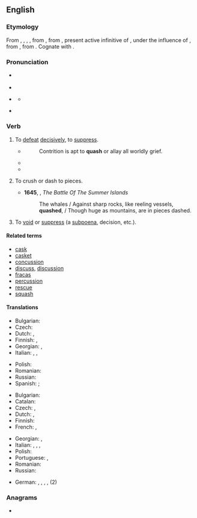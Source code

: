 ==English==

===Etymology===
From {{inh|en|enm|quaschen}}, {{m|enm|quasshen}}, {{m|enm|cwessen}}, {{m|enm|quassen}}, from {{der|en|fro|quasser}}, from {{der|en|la|quassāre}}, present active infinitive of {{m|la|quassō}}, under the influence of {{m|la|cassō|t=I annul}}, from {{der|en|la|quatiō||I shake}}, from {{der|en|ine-pro|*kʷeh₁t-||to shake}} {{qual|same root for the English words: ''[[pasta]], [[paste]], [[pastiche]], [[pastry]]''}}. Cognate with {{cog|es|quejar||to complain}}.

===Pronunciation===
* {{a|RP}} {{IPA|en|/kwɒʃ/}}
* {{audio|en|LL-Q1860 (eng)-Vealhurl-quash.wav |Audio (Southern England)}}
* {{a|GenAm}} {{IPA|en|/kwɔʃ/}}
** {{a|cot-caught}} {{IPA|en|/kwɑʃ/}}
* {{rhymes|en|ɒʃ|s=1}}

===Verb===
{{en-verb}}

# To [[defeat]] [[decisively]], to [[suppress]].
#: {{ux|en|The army '''quashed''' the rebellion.}}
#* {{RQ:Barrow Sermon|Of Contentment}}
#*: Contrition is apt to '''quash''' or allay all worldly grief.
#* {{quote-book|en|year=1842|author={{w|Letitia Elizabeth Landon}}|title=Lady Anne Granard|volume=1|page=269|text=Anne that she had been perfectly right in her proceedings, since, by '''quashing''' all idle hopes, both parties would see the necessity of conquering their foolish passion.}}
#* {{quote-journal|en|author={{w|Roger Cohen}}| title=The horror! The horror! The trauma of ISIS &#91;print version: ''International New York Times'', 18 November 2014, p.&nbsp;9&#93;| url=http://www.nytimes.com/2014/11/18/opinion/roger-cohen-the-evil-of-isis.html| work={{w|The New York Times}}| date=17 November 2014| passage=the '''quashing''' of a jihadi enclave here only spurs the sprouting of another there}}
# {{lb|en|obsolete}} To crush or dash to pieces.
#* '''1645''', {{w|Edmund Waller}}, ''The Battle Of The Summer Islands''
#*: The whales / Against sharp rocks, like reeling vessels, '''quashed''', / Though huge as mountains, are in pieces dashed.
# {{lb|en|legal}} To [[void]] or [[suppress]] (a [[subpoena]], decision, etc.).

====Related terms====
* [[cask]]
* [[casket]]
* [[concussion]]
* [[discuss]], [[discussion]]
* [[fracas]]
* [[percussion]]
* [[rescue]]
* [[squash]]

====Translations====
{{trans-top|to defeat forcibly}}
* Bulgarian: {{t+|bg|потушавам}}
* Czech: {{t|cs|potlačit|pf}}
* Dutch: {{t+|nl|onderdrukken}}, {{t+|nl|smoren}}
* Finnish: {{t+|fi|tukahduttaa}}, {{t+|fi|kukistaa}}
* Georgian: {{t|ka|ჩახშობა}}, {{t|ka|განადგურება}}
* Italian: {{t+|it|cassare}}, {{t+|it|soffocare}}, {{t+|it|reprimere}}
{{trans-mid}}
* Polish: {{t+|pl|tłumić}}
* Romanian: {{t+|ro|zdrobi}}
* Russian: {{t+|ru|сокрушать}}
* Spanish: {{t+|es|aplastar}}; {{t+|es|derrotar}}
{{trans-bottom}}

{{trans-top|to void or suppress (a subpoena, decision)}}
* Bulgarian: {{t+|bg|отменям}}
* Catalan: {{t+|ca|cassar}}
* Czech: {{t+|cs|zrušit|pf}}, {{t+|cs|anulovat|pf}}
* Dutch: {{t+|nl|vernietigen}}, {{t|nl|ongeldig verklaren}}
* Finnish: {{t+|fi|kumota}}
* French: {{t+|fr|supprimer}}, {{t+|fr|annuler}}
{{trans-mid}}
* Georgian: {{t|ka|გაუქმება}}, {{t|ka|ანულირება}}
* Italian: {{t+|it|annullare}}, {{t+|it|invalidare}}, {{t+|it|cancellare}}, {{t+|it|cassare}}
* Polish: {{t+|pl|unieważniać}}
* Portuguese: {{t+|pt|anular}}, {{t+|pt|cassar}}
* Romanian: {{t+|ro|suprima}}
* Russian: {{t+|ru|отменять}}
{{trans-bottom}}

{{checktrans-top}}
{{trans-mid}}
* German: {{t-check|de|vernichten}}, {{t-check|de|unterdrücken}}, {{t-check|de|ablehnen}}, {{t-check|de|verwerfen}}, {{t-check|de|aufheben}} (2)
{{trans-bottom}}

===Anagrams===
* {{anagrams|en|a=ahqsu|huqas}}
